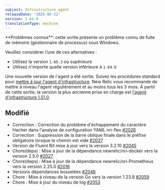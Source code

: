 ```yaml
---
subject: Infrastructure agent
releaseDate: '2025-05-22'
version: 1.64.0
translationType: machine
---
```


<Callout variant="caution">
  **Problèmes connus**: cette sortie présente un problème connu de fuite de mémoire (gestionnaire de processus) sous Windows.
</Callout>

Veuillez considérer l’une de ces alternatives :

* Utilisez la version `1.65.3` ou supérieure
* Utilisez n&apos;importe quelle version inférieure à `1.64.0`

Une nouvelle version de l&apos;agent a été sortie. Suivez les procédures standard pour [mettre à jour l&apos;agent d&apos;infrastructure](https://docs.newrelic.com/docs/infrastructure/install-configure-manage-infrastructure/update-or-uninstall/update-infrastructure-agent). New Relic vous recommande de mettre à niveau l&apos;agent régulièrement et au moins tous les 3 mois. À partir de cette sortie, la version la plus ancienne prise en charge est [l&apos;agent d&apos;infrastructure 1.51.0](https://docs.newrelic.com/docs/release-notes/infrastructure-release-notes/infrastructure-agent-release-notes/new-relic-infrastructure-agent-1510/).

## Modifié

* Correction : Correction du problème d&apos;échappement du caractère Hacher dans l&apos;analyse de configuration YAML nri-flex [#2028](https://github.com/newrelic/infrastructure-agent/pull/2028)
* Correction : Suppression de la barre oblique finale dans le préfixe obligatoire lorsque le chemin est vide [#2037](https://github.com/newrelic/infrastructure-agent/pull/2037)
* Version de Fluent Bit mise à jour vers la version 3.2.10 [#2045](https://github.com/newrelic/infrastructure-agent/pull/2045)
* Chore(deps) : Mise à jour de la dépendance newrelic/nri-docker vers la version 2.5.0 [#2027](https://github.com/newrelic/infrastructure-agent/pull/2027)
* Chore(deps) : Mise à jour de la dépendance newrelic/nri-Prometheus vers la version 2.25.0 [#2016](https://github.com/newrelic/infrastructure-agent/pull/2016)
* Versions dépendances bosselées [#2046](https://github.com/newrelic/infrastructure-agent/pull/2046)
* Chore : Mise à niveau de la version Go vers la version 1.23.8 [#2059](https://github.com/newrelic/infrastructure-agent/pull/2059)
* Chore : Mise à jour du niveau de log [#2053](https://github.com/newrelic/infrastructure-agent/pull/2053)